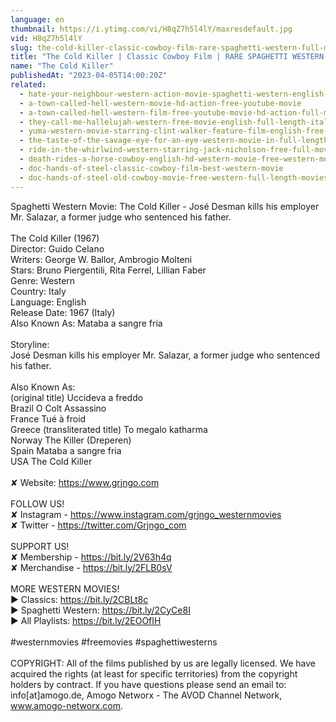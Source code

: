 ```yaml
---
language: en
thumbnail: https://i.ytimg.com/vi/H8qZ7h5l4lY/maxresdefault.jpg
vid: H8qZ7h5l4lY
slug: the-cold-killer-classic-cowboy-film-rare-spaghetti-western-full-movie
title: "The Cold Killer | Classic Cowboy Film | RARE SPAGHETTI WESTERN | Full Movie"
name: "The Cold Killer"
publishedAt: "2023-04-05T14:00:20Z"
related:
  - hate-your-neighbour-western-action-movie-spaghetti-western-english-cowboy-film
  - a-town-called-hell-western-movie-hd-action-free-youtube-movie
  - a-town-called-hell-western-film-free-youtube-movie-hd-action-full-movie
  - they-call-me-hallelujah-western-free-movie-english-full-length-italian-western-feature-film
  - yuma-western-movie-starring-clint-walker-feature-film-english-free-movie-full-length-youtube
  - the-taste-of-the-savage-eye-for-an-eye-western-movie-in-full-length-english-free-feature-film
  - ride-in-the-whirlwind-western-starring-jack-nicholson-free-full-movie-english-youtube-movies
  - death-rides-a-horse-cowboy-english-hd-western-movie-free-western-movies
  - doc-hands-of-steel-classic-cowboy-film-best-western-movie
  - doc-hands-of-steel-old-cowboy-movie-free-western-full-length-movies-free-youtube-movie
---
```


Spaghetti Western Movie: The Cold Killer - José Desman kills his employer Mr. Salazar, a former judge who sentenced his father.<br />
<br />
The Cold Killer (1967)<br />
Director: Guido Celano <br />
Writers: George W. Ballor, Ambrogio Molteni <br />
Stars: Bruno Piergentili, Rita Ferrel, Lillian Faber<br />
Genre: Western<br />
Country: Italy<br />
Language: English<br />
Release Date: 1967 (Italy) <br />
Also Known As: Mataba a sangre fria<br />
<br />
Storyline:<br />
José Desman kills his employer Mr. Salazar, a former judge who sentenced his father.<br />
<br />
Also Known As:<br />
(original title) Uccideva a freddo<br />
Brazil O Colt Assassino<br />
France Tué à froid<br />
Greece (transliterated title) To megalo katharma<br />
Norway The Killer (Dreperen)<br />
Spain Mataba a sangre fria<br />
USA The Cold Killer<br />
<br />
✘ Website: https://www.grjngo.com<br />
<br />
FOLLOW US!<br />
✘ Instagram - https://www.instagram.com/grjngo_westernmovies<br />
✘ Twitter - https://twitter.com/Grjngo_com<br />
<br />
SUPPORT US!<br />
✘ Membership - https://bit.ly/2V63h4q<br />
✘ Merchandise - https://bit.ly/2FLB0sV<br />
<br />
MORE WESTERN MOVIES! <br />
► Classics: https://bit.ly/2CBLt8c <br />
► Spaghetti Western: https://bit.ly/2CyCe8I <br />
► All Playlists: https://bit.ly/2EOOfIH <br />
<br />
#westernmovies #freemovies #spaghettiwesterns<br />
<br />
COPYRIGHT: All of the films published by us are legally licensed. We have acquired the rights (at least for specific territories) from the copyright holders by contract. If you have questions please send an email to: info[at]amogo.de, Amogo Networx - The AVOD Channel Network, www.amogo-networx.com.